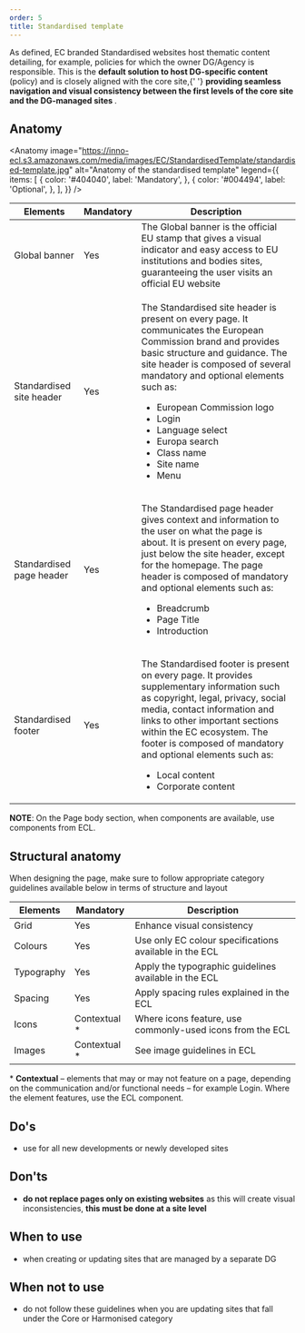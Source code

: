 ```yaml
---
order: 5
title: Standardised template
---
```



<Paragraph size="lead">
  As defined, EC branded Standardised websites host thematic content detailing,
  for example, policies for which the owner DG/Agency is responsible. This is
  the <strong>default solution to host DG-specific content</strong> (policy) and
  is closely aligned with the core site,{' '}
  <strong>
    providing seamless navigation and visual consistency between the first
    levels of the core site and the DG-managed sites
  </strong>
  .
</Paragraph>

## Anatomy

<Anatomy
  image="https://inno-ecl.s3.amazonaws.com/media/images/EC/StandardisedTemplate/standardised-template.jpg"
  alt="Anatomy of the standardised template"
  legend={{
    items: [
      {
        color: '#404040',
        label: 'Mandatory',
      },
      {
        color: '#004494',
        label: 'Optional',
      },
    ],
  }}
/>

| Elements                                                                                                           | Mandatory | Description                                                                                                                                                                                                                                                                                                                                                                                    |
| ------------------------------------------------------------------------------------------------------------------ | --------- | ---------------------------------------------------------------------------------------------------------------------------------------------------------------------------------------------------------------------------------------------------------------------------------------------------------------------------------------------------------------------------------------------- |
| <Link to="https://webgate.ec.europa.eu/fpfis/wikis/display/webtools/Global+banner" standalone>Global banner</Link> | Yes       | The Global banner is the official EU stamp that gives a visual indicator and easy access to EU institutions and bodies sites, guaranteeing the user visits an official EU website                                                                                                                                                                                                              |
| <Link to="/ec/standardised-template/site-header/usage/" standalone>Standardised site header</Link>                 | Yes       | <p>The Standardised site header is present on every page. It communicates the European Commission brand and provides basic structure and guidance. The site header is composed of several mandatory and optional elements such as:</p><ul><li>European Commission logo</li><li>Login</li><li>Language select</li><li>Europa search</li><li>Class name</li><li>Site name</li><li>Menu</li></ul> |
| Standardised page header                                                                                           | Yes       | <p>The Standardised page header gives context and information to the user on what the page is about. It is present on every page, just below the site header, except for the homepage. The page header is composed of mandatory and optional elements such as:</p><ul><li>Breadcrumb</li><li>Page Title</li><li>Introduction</li></ul>                                                         |
| <Link to="/ec/standardised-template/footer/usage/" standalone>Standardised footer</Link>                           | Yes       | <p>The Standardised footer is present on every page. It provides supplementary information such as copyright, legal, privacy, social media, contact information and links to other important sections within the EC ecosystem. The footer is composed of mandatory and optional elements such as:</p><ul><li>Local content</li><li>Corporate content</li></ul>                                 |

**NOTE**: On the Page body section, when components are available, use components from ECL.

## Structural anatomy

When designing the page, make sure to follow appropriate category guidelines available below in terms of structure and layout

| Elements                                                           | Mandatory     | Description                                               |
| ------------------------------------------------------------------ | ------------- | --------------------------------------------------------- |
| <Link to="/ec/utilities/grid/" standalone>Grid</Link>              | Yes           | Enhance visual consistency                                |
| <Link to="/ec/guidelines/colours/" standalone>Colours</Link>       | Yes           | Use only EC colour specifications available in the ECL    |
| <Link to="/ec/guidelines/typography/" standalone>Typography</Link> | Yes           | Apply the typographic guidelines available in the ECL     |
| <Link to="/ec/guidelines/spacing/" standalone>Spacing</Link>       | Yes           | Apply spacing rules explained in the ECL                  |
| <Link to="/ec/guidelines/iconography/" standalone>Icons</Link>     | Contextual \* | Where icons feature, use commonly-used icons from the ECL |
| <Link to="/ec/guidelines/images/" standalone>Images</Link>         | Contextual \* | See image guidelines in ECL                               |

<Paragraph size="s">
  * <strong>Contextual</strong> – elements that may or may not feature on a
  page, depending on the communication and/or functional needs – for example
  Login. Where the element features, use the ECL component.
</Paragraph>

## Do's

- use for all new developments or newly developed sites

## Don'ts

- **do not replace pages only on existing websites** as this will create visual inconsistencies, **this must be done at a site level**

## When to use

- when creating or updating sites that are managed by a separate DG

## When not to use

- do not follow these guidelines when you are updating sites that fall under the <Link to="/ec/core-template/">Core</Link> or <Link to="/ec/harmonised-templates/group1/">Harmonised</Link> category
